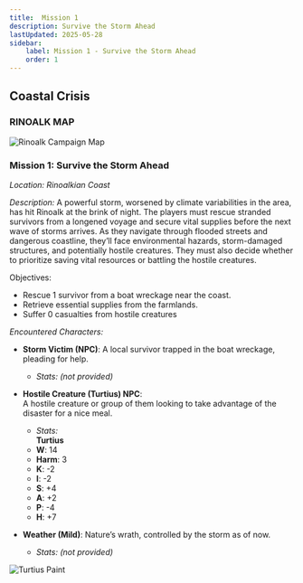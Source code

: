 ```yaml
---
title:  Mission 1
description: Survive the Storm Ahead
lastUpdated: 2025-05-28
sidebar:
    label: Mission 1 - Survive the Storm Ahead
    order: 1
---
```



## Coastal Crisis
### RINOALK MAP

![Rinoalk Campaign Map](../../../../assets/rinoalk/Rinoalk-Campaign-Map.PNG)

### Mission 1: Survive the Storm Ahead

_Location: Rinoalkian Coast_

_Description:_
    A powerful storm, worsened by climate variabilities in the area, has hit Rinoalk at the brink of night. The players must rescue stranded survivors from a longened voyage and secure vital supplies before the next wave of storms arrives. As they navigate through flooded streets and dangerous coastline, they’ll face environmental hazards, storm-damaged structures, and potentially hostile creatures. They must also decide whether to prioritize saving vital resources or battling the hostile creatures. 

Objectives:
- Rescue 1 survivor from a boat wreckage near the coast. 
- Retrieve essential supplies from the farmlands.
- Suffer 0 casualties from hostile creatures

_Encountered Characters:_

- **Storm Victim (NPC)**: A local survivor trapped in the boat wreckage, pleading for help.  
  - *Stats:* *(not provided)*

- **Hostile Creature (Turtius) NPC**:  
  A hostile creature or group of them looking to take advantage of the disaster for a nice meal.  
  - *Stats:*  
**Turtius**  
  - **W**: 14  
  - **Harm**: 3  
  - **K**: -2  
  - **I**: -2  
  - **S**: +4  
  - **A**: +2  
  - **P**: -4  
  - **H**: +7

- **Weather (Mild)**: Nature’s wrath, controlled by the storm as of now.  
  - *Stats:* *(not provided)*

![Turtius Paint](../../../../assets/rinoalk/Turtius.png)

